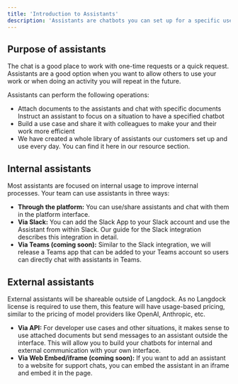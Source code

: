 ```yaml
---
title: 'Introduction to Assistants'
description: 'Assistants are chatbots you can set up for a specific use case or to work with a specific document. It works similarly to the chat, with the difference that you save documents and instructions to refer to the assistant without setting the chat up again.'
---
```


## Purpose of assistants
The chat is a good place to work with one-time requests or a quick request. Assistants are a good option when you want to allow others to use your work or when doing an activity you will repeat in the future. 

Assistants can perform the following operations:
- Attach documents to the assistants and chat with specific documents
Instruct an assistant to focus on a situation to have a specified chatbot
- Build a use case and share it with colleagues to make your and their work more efficient
- We have created a whole library of assistants our customers set up and use every day. You can find it here in our resource section.

## Internal assistants
Most assistants are focused on internal usage to improve internal processes. Your team can use assistants in three ways: 
- **Through the platform:** You can use/share assistants and chat with them in the platform interface.
- **Via Slack:** You can add the Slack App to your Slack account and use the Assistant from within Slack. Our guide for the Slack integration describes this integration in detail.
- **Via Teams (coming soon):** Similar to the Slack integration, we will release a Teams app that can be added to your Teams account so users can directly chat with assistants in Teams.

## External assistants
External assistants will be shareable outside of Langdock. As no Langdock license is required to use them, this feature will have usage-based pricing, similar to the pricing of model providers like OpenAI, Anthropic, etc.
- **Via API:** For developer use cases and other situations, it makes sense to use attached documents but send messages to an assistant outside the interface. This will allow you to build your chatbots for internal and external communication with your own interface.
- **Via Web Embed/iframe (coming soon):** If you want to add an assistant to a website for support chats, you can embed the assistant in an iframe and embed it in the page.

